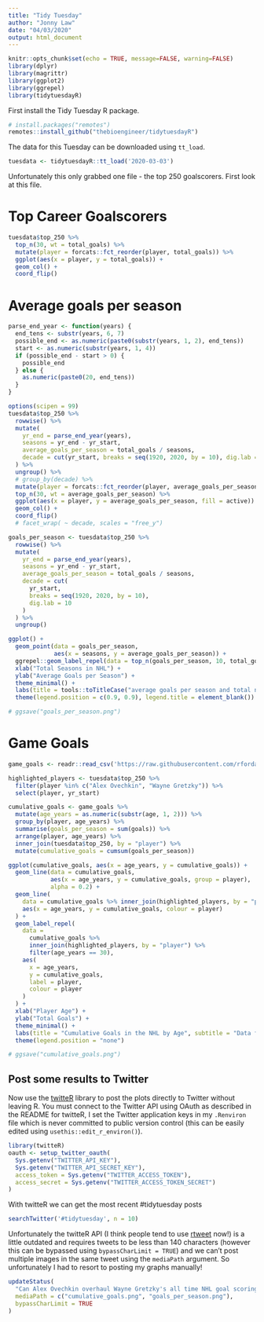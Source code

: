 ```yaml
---
title: "Tidy Tuesday"
author: "Jonny Law"
date: "04/03/2020"
output: html_document
---
```


```r
knitr::opts_chunk$set(echo = TRUE, message=FALSE, warning=FALSE)
library(dplyr)
library(magrittr)
library(ggplot2)
library(ggrepel)
library(tidytuesdayR)
```

First install the Tidy Tuesday R package.

```r
# install.packages("remotes")
remotes::install_github("thebioengineer/tidytuesdayR")
```

The data for this Tuesday can be downloaded using `tt_load`.

```r
tuesdata <- tidytuesdayR::tt_load('2020-03-03')
```

Unfortunately this only grabbed one file - the top 250 goalscorers. First look at this file.

# Top Career Goalscorers

```r
tuesdata$top_250 %>% 
  top_n(30, wt = total_goals) %>% 
  mutate(player = forcats::fct_reorder(player, total_goals)) %>% 
  ggplot(aes(x = player, y = total_goals)) +
  geom_col() +
  coord_flip() 
```

# Average goals per season

```r
parse_end_year <- function(years) {
  end_tens <- substr(years, 6, 7)
  possible_end <- as.numeric(paste0(substr(years, 1, 2), end_tens))
  start <- as.numeric(substr(years, 1, 4))
  if (possible_end - start > 0) {
    possible_end
  } else {
    as.numeric(paste0(20, end_tens))
  }
}

options(scipen = 99)
tuesdata$top_250 %>%
  rowwise() %>% 
  mutate(
    yr_end = parse_end_year(years),
    seasons = yr_end - yr_start,
    average_goals_per_season = total_goals / seasons,
    decade = cut(yr_start, breaks = seq(1920, 2020, by = 10), dig.lab = 10)
  ) %>% 
  ungroup() %>% 
  # group_by(decade) %>% 
  mutate(player = forcats::fct_reorder(player, average_goals_per_season)) %>% 
  top_n(30, wt = average_goals_per_season) %>%
  ggplot(aes(x = player, y = average_goals_per_season, fill = active)) +
  geom_col() +
  coord_flip()
  # facet_wrap( ~ decade, scales = "free_y")
```

```r
goals_per_season <- tuesdata$top_250 %>%
  rowwise() %>%
  mutate(
    yr_end = parse_end_year(years),
    seasons = yr_end - yr_start,
    average_goals_per_season = total_goals / seasons,
    decade = cut(
      yr_start,
      breaks = seq(1920, 2020, by = 10),
      dig.lab = 10
    )
  ) %>%
  ungroup()

ggplot() +
  geom_point(data = goals_per_season,
             aes(x = seasons, y = average_goals_per_season)) +
  ggrepel::geom_label_repel(data = top_n(goals_per_season, 10, total_goals), aes(x = seasons, y = average_goals_per_season, label = paste(player, total_goals), fill = active)) +
  xlab("Total Seasons in NHL") +
  ylab("Average Goals per Season") +
  theme_minimal() +
  labs(title = tools::toTitleCase("average goals per season and total number of seasons \nfor the top 250 NHL Goal Scorers"), subtitle = "Top 10 all-time goal scorers are labelled") +
  theme(legend.position = c(0.9, 0.9), legend.title = element_blank())

# ggsave("goals_per_season.png")
```

# Game Goals

```r
game_goals <- readr::read_csv('https://raw.githubusercontent.com/rfordatascience/tidytuesday/master/data/2020/2020-03-03/game_goals.csv')
```

```r
highlighted_players <- tuesdata$top_250 %>% 
  filter(player %in% c("Alex Ovechkin", "Wayne Gretzky")) %>% 
  select(player, yr_start)

cumulative_goals <- game_goals %>% 
  mutate(age_years = as.numeric(substr(age, 1, 2))) %>% 
  group_by(player, age_years) %>% 
  summarise(goals_per_season = sum(goals)) %>% 
  arrange(player, age_years) %>% 
  inner_join(tuesdata$top_250, by = "player") %>% 
  mutate(cumulative_goals = cumsum(goals_per_season))

ggplot(cumulative_goals, aes(x = age_years, y = cumulative_goals)) +
  geom_line(data = cumulative_goals,
            aes(x = age_years, y = cumulative_goals, group = player),
            alpha = 0.2) +
  geom_line(
    data = cumulative_goals %>% inner_join(highlighted_players, by = "player"),
    aes(x = age_years, y = cumulative_goals, colour = player)
  ) +
  geom_label_repel(
    data =
      cumulative_goals %>%
      inner_join(highlighted_players, by = "player") %>% 
      filter(age_years == 30),
    aes(
      x = age_years,
      y = cumulative_goals,
      label = player,
      colour = player
    )
  ) +
  xlab("Player Age") +
  ylab("Total Goals") +
  theme_minimal() +
  labs(title = "Cumulative Goals in the NHL by Age", subtitle = "Data from 42 of the all time 250 NHL scorers who started their career since game-level \ndata became available in 1979/80 season.") +
  theme(legend.position = "none")

# ggsave("cumulative_goals.png")
```

## Post some results to Twitter

Now use the [twitteR](https://cran.r-project.org/web/packages/twitteR/README.html) library to post the plots directly to Twitter without leaving R. You must connect to the Twitter API using OAuth as described in the README for twitteR, I set the Twitter application keys in my `.Renviron` file which is never committed to public version control (this can be easily edited using `usethis::edit_r_environ()`).

```r
library(twitteR)
oauth <- setup_twitter_oauth(
  Sys.getenv("TWITTER_API_KEY"),
  Sys.getenv("TWITTER_API_SECRET_KEY"),
  access_token = Sys.getenv("TWITTER_ACCESS_TOKEN"),
  access_secret = Sys.getenv("TWITTER_ACCESS_TOKEN_SECRET")
)
```

With twitteR we can get the most recent #tidytuesday posts

```r
searchTwitter('#tidytuesday', n = 10)
```

Unfortunately the twitteR API (I think people tend to use [rtweet](https://rtweet.info) now!) is a little outdated and requires tweets to be less than 140 characters (however this can be bypassed using `bypassCharLimit = TRUE`) and we can't post multiple images in the same tweet using the `mediaPath` argument. So unfortunately I had to resort to posting my graphs manually!

```r
updateStatus(
  "Can Alex Ovechkin overhaul Wayne Gretzky's all time NHL goal scoring record. It appears as if Wayne slowed down in the latter years of his career. #rstats #TidyTuesday",
  mediaPath = c("cumulative_goals.png", "goals_per_season.png"),
  bypassCharLimit = TRUE
)
```

